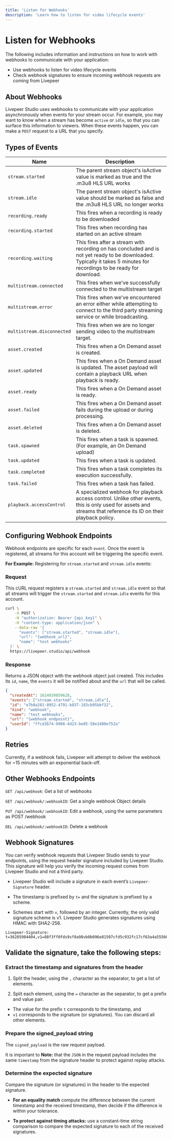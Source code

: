 ```yaml
---
title: 'Listen for Webhooks'
description: 'Learn how to listen for video lifecycle events'
---
```


# Listen for Webhooks

The following includes information and instructions on how to work with webhooks
to communicate with your application:

- Use webhooks to listen for video lifecycle events
- Check webhook signatures to ensure incoming webhook requests are coming from
  Livepeer

## **About Webhooks**

Livepeer Studio uses webhooks to communicate with your application
asynchronously when events for your stream occur. For example, you may want to
know when a stream has become `active` or `idle`, so that you can surface this
information to viewers. When these events happen, you can make a `POST` request
to a URL that you specify.

## Types of Events

| Name                       | Description                                                                                                                                                            |
| -------------------------- | ---------------------------------------------------------------------------------------------------------------------------------------------------------------------- |
| `stream.started`           | The parent stream object's isActive value is marked as true and the .m3u8 HLS URL works                                                                                |
| `stream.idle`              | The parent stream object's isActive value should be marked as false and the .m3u8 HLS URL no longer works                                                              |
| `recording.ready`          | This fires when a recording is ready to be downloaded                                                                                                                  |
| `recording.started`        | This fires when recording has started on an active stream                                                                                                              |
| `recording.waiting`        | This fires after a stream with recording on has concluded and is not yet ready to be downloaded. Typically it takes 5 minutes for recordings to be ready for download. |
| `multistream.connected`    | This fires when we've successfully connected to the multistream target                                                                                                 |
| `multistream.error`        | This fires when we've encountered an error either while attempting to connect to the third party streaming service or while broadcasting.                              |
| `multistream.disconnected` | This fires when we are no longer sending video to the multistream target.                                                                                              |
| `asset.created`            | This fires when a On Demand asset is created.                                                                                                                          |
| `asset.updated`            | This fires when a On Demand asset is updated. The asset payload will contain a playback URL when playback is ready.                                                    |
| `asset.ready`              | This fires when a On Demand asset is ready.                                                                                                                            |
| `asset.failed`             | This fires when a On Demand asset fails during the upload or during processing.                                                                                        |
| `asset.deleted`            | This fires when a On Demand asset is deleted.                                                                                                                          |
| `task.spawned`             | This fires when a task is spawned. (For example, an On Demand upload)                                                                                                  |
| `task.updated`             | This fires when a task is updated.                                                                                                                                     |
| `task.completed`           | This fires when a task completes its execution successfully.                                                                                                           |
| `task.failed`              | This fires when a task has failed.                                                                                                                                     |
| `playback.accessControl`   | A specialized webhook for playback access control. Unlike other events, this is only used for assets and streams that reference its ID on their playback policy.       |

## Configuring Webhook Endpoints

Webhook endpoints are specific for each `event`. Once the event is registered,
all streams for this account will be triggering the specific event.

**For Example:** Registering for `stream.started` and `stream.idle` events:

### Request

This cURL request registers a `stream.started` and `stream.idle` event so that
all streams will trigger the `stream.started` and `stream.idle` events for this
account.

```bash
curl \
    -X POST \
    -H "authorization: Bearer {api_key}" \
    -H "content-type: application/json" \
    --data-raw '{
      "events": ["stream.started", "stream.idle"],
      "url": "{webhook_url}",
      "name": "test webhooks"
  }' \
  https://livepeer.studio/api/webhook
```

### Response

Returns a JSON object with the webhook object just created. This includes its `id`, `name`, the `events` it will be notified about and
the `url` that will be called.

```json
{
  "createdAt": 1624939859628,
  "events": ["stream.started", "stream.idle"],
  "id": "e7b8a281-8952-4791-b837-183cb95bbf32",
  "kind": "webhook",
  "name": "test webhooks",
  "url": "{webhook_endpoint}",
  "userId": "ffcd3b74-9908-4d23-be05-58e1480e752a"
}
```

## Retries

Currently, if a webhook fails, Livepeer will attempt to deliver the webhook for
~15 minutes with an exponential back-off.

## Other Webhooks Endpoints

`GET /api/webhook`: Get a list of webhooks

`GET /api/webhook/:webhookID`: Get a single webhook Object details

`PUT /api/webhook/:webhookID`: Edit a webhook, using the same parameters as POST
/webhook

`DEL /api/webhook/:webhookID`: Delete a webhook

## Webhook Signatures

You can verify webhook requests that Livepeer Studio sends to your endpoints,
using the request header signature included by Livepeer Studio. This signature
will help you verify the incoming request comes from Livepeer Studio and not a
third party.

- Livepeer Studio will include a signature in each event’s `Livepeer-Signature`
  header.

- The timestamp is prefixed by `t=` and the signature is prefixed by a scheme.

- Schemes start with `v`, followed by an integer. Currently, the only valid
  signature scheme is v1. Livepeer Studio generates signatures using HMAC with
  SHA2-256.

```tsx filename="App.tsx"
Livepeer-Signature: t=36285904404,v1=88f3ff0fds9sf8a98vb0b096e81507cfd5c932fc17cf63a4a55566fd38da3a2d3d2
```

## Validate the signature, take the following steps:

### Extract the timestamp and signatures from the header

1. Split the header, using the `,` character as the separator, to get a list of
   elements.

2. Split each element, using the `=` character as the separator, to get a prefix
   and value pair.

- The value for the prefix `t` corresponds to the timestamp, and
- `v1` corresponds to the signature (or signatures). You can discard all other
  elements.

### Prepare the signed_payload string

The `signed_payload` is the raw request payload.

It is important to **Note:** that the `JSON` in the request payload includes the
same `timestamp` from the signature header to protect against replay attacks.

### Determine the expected signature

Compare the signature (or signatures) in the header to the expected signature.

- **For an equality match** compute the difference between the current timestamp
  and the received timestamp, then decide if the difference is within your
  tolerance.

- **To protect against timing attacks:** use a constant-time string comparison
  to compare the expected signature to each of the received signatures.
